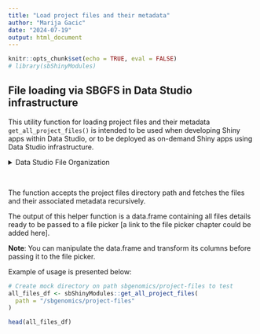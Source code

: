 ```yaml
---
title: "Load project files and their metadata"
author: "Marija Gacic"
date: "2024-07-19"
output: html_document
---
```


```r
knitr::opts_chunk$set(echo = TRUE, eval = FALSE)
# library(sbShinyModules)
```

## File loading via SBGFS in Data Studio infrastructure

This utility function for loading project files and their metadata `get_all_project_files()` is intended to be used when developing Shiny apps 
within Data Studio, or to be deployed as on-demand Shiny apps using Data Studio infrastructure.

<details>
  <summary>Data Studio File Organization</summary>
  Data Studio environments (RStudio or Jupyter) come equipped with the Seven Bridges File System (SBFS) tool installed, allowing you to access their project files right from the    IDE/Data Studio. This means that project files are mounted on the local file system and can be imported into your analysis without any download or upload.  

  The mounted directory is called sbgenomics and contains these subdirectories:  
  - project-files  
  - output-files 
  - workspace 

  The `/project-files` subdirectory contains all your project files (the project from which you started the application).

  However, the `/output-files` subdirectory aims to "save" the files you wish to write/export from your analysis/application into your project; therefore, you would have "write"      permissions here. The files you store here will be exported to the project files once you stop your analysis/application.

  The `/workspace` subdirectory can serve as a working directory where you can store temporary files produced during the app execution, which you do not want to export. The
  content of this subdirectory will be saved and available the next time the app is initialized, but we strongly suggest not storing anything here.

  This means that you should assume the existence of 
  `/sbgenomics/project-files` directory which represents the mounted directory on 
  the reserved instance for running Data Studio analysis (in our case - Shiny 
  app). This directory contains all project files that can be accessed and used 
  within the app. 
</details> 
<br>

The function accepts the project files directory path and fetches the 
files and their associated metadata recursively. 

The output of this helper function is a data.frame containing all files details
ready to be passed to a file picker [a link to the file picker chapter could be
added here]. 

**Note**: You can manipulate the data.frame and transform its columns before passing it to the file picker.

Example of usage is presented below:

```r
# Create mock directory on path sbgenomics/project-files to test
all_files_df <- sbShinyModules::get_all_project_files(
  path = "/sbgenomics/project-files"
)

head(all_files_df)
```
